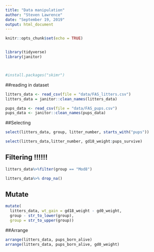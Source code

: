 ```yaml
---
title: "Data manipulation"
author: "Steven Lawrence"
date: "September 19, 2019"
output: html_document
---
```


```r
knitr::opts_chunk$set(echo = TRUE)


library(tidyverse)
library(janitor)



#install.packages("skimr")
```

##reading in dataset

```r
litters_data <- read_csv(file = "data/FAS_litters.csv")
litters_data = janitor::clean_names(litters_data)

pups_data <- read_csv(file = "data/FAS_pups.csv")
pups_data <- janitor::clean_names(pups_data)
```

##Selecting

```r
select(litters_data, group, litter_number, starts_with("pups"))

select(litters_data,litter_number, gd18_weight:pups_survive)
```

## Filtering !!!!!!

```r
litters_data%>%filter(group == "Mod8")

litters_data%>% drop_na()
```
## Mutate

```r
mutate(
  litters_data, wt_gain = gd18_weight - gd0_weight,
  group - str_to_lower(group),
  group = str_to_upper(group))
```

##Arrange

```r
arrange(litters_data, pups_born_alive)
arrange(litters_data, pups_born_alive, gd0_weight)
```

